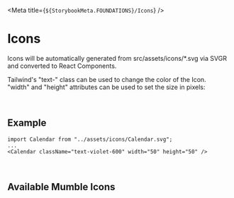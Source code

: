 

<Meta title={`${StorybookMeta.FOUNDATIONS}/Icons`} />

# Icons

Icons will be automatically generated from src/assets/icons/\*.svg via SVGR and converted to React Components.

Tailwind's "text-" class can be used to change the color of the Icon.<br/>
"width" and "height" attributes can be used to set the size in pixels:

<br />

## Example

`import Calendar from "../assets/icons/Calendar.svg";`<br/>
`...`<br/>
`<Calendar className="text-violet-600" width="50" height="50" />`

<Calendar className="text-violet-600" width="50" height="50" />

<br />

## Available Mumble Icons

<IconGallery>
  <IconItem name="ArrowLeft">
    <ArrowLeft className="text-violet-600" />
  </IconItem>
  <IconItem name="ArrowUp">
    <ArrowUp className="text-violet-600" />
  </IconItem>
  <IconItem name="ArrowRight">
    <ArrowRight className="text-violet-600" />
  </IconItem>
  <IconItem name="ArrowDown">
    <ArrowDown className="text-violet-600" />
  </IconItem>
  <IconItem name="Calendar">
    <Calendar className="text-violet-600" />
  </IconItem>
  <IconItem name="Cancel">
      <Cancel className="text-violet-600" />
  </IconItem>
  <IconItem name="Checkmark">
      <Checkmark className="text-violet-600" />
  </IconItem>
  <IconItem name="Edit">
      <Edit className="text-violet-600" />
  </IconItem>
  <IconItem name="Eye">
      <Eye className="text-violet-600" />
  </IconItem>
  <IconItem name="Fullscreen">
      <Fullscreen className="text-violet-600" />
  </IconItem>
  <IconItem name="Heart">
      <Heart className="text-violet-600" />
  </IconItem>
  <IconItem name="HeartFilled">
      <HeartFilled className="text-violet-600" />
  </IconItem>
  <IconItem name="Location">
      <Location className="text-violet-600" />
  </IconItem>
  <IconItem name="LogOut">
      <LogOut className="text-violet-600" />
  </IconItem>
  <IconItem name="Mumble">
      <Mumble className="text-violet-600" />
  </IconItem>
  <IconItem name="Profile">
      <Profile className="text-violet-600" />
  </IconItem>
  <IconItem name="Reply">
      <Reply className="text-violet-600" />
  </IconItem>
  <IconItem name="ReplyFilled">
      <ReplyFilled className="text-violet-600" />
  </IconItem>
  <IconItem name="Repost">
      <Repost className="text-violet-600" />
  </IconItem>
  <IconItem name="Send">
      <Send className="text-violet-600" />
  </IconItem>
  <IconItem name="Settings">
      <Settings className="text-violet-600" />
  </IconItem>
  <IconItem name="Share">
      <Share className="text-violet-600" />
  </IconItem>
  <IconItem name="Time">
      <Time className="text-violet-600" />
  </IconItem>
  <IconItem name="Upload">
      <Upload className="text-violet-600" />
  </IconItem>

</IconGallery>
